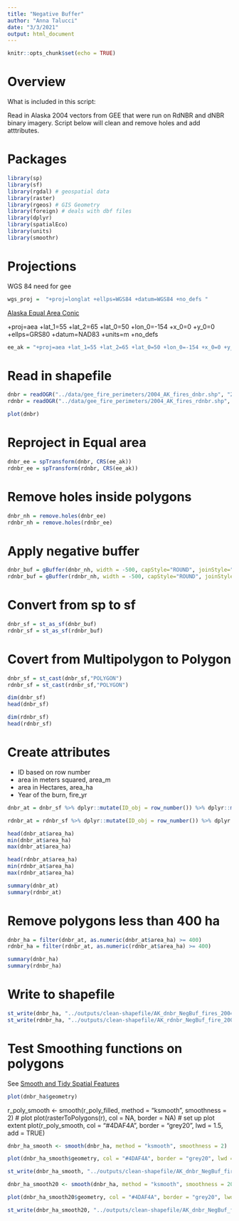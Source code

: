 ```yaml
---
title: "Negative Buffer"
author: "Anna Talucci"
date: "3/3/2021"
output: html_document
---
```


```r
knitr::opts_chunk$set(echo = TRUE)
```
# Overview

What is included in this script:

Read in Alaska 2004 vectors from GEE that were run on RdNBR and dNBR binary imagery. Script below will clean and remove holes and add atttributes.


# Packages

```r
library(sp)
library(sf)
library(rgdal) # geospatial data
library(raster)
library(rgeos) # GIS Geometry
library(foreign) # deals with dbf files
library(dplyr)
library(spatialEco)
library(units)
library(smoothr)
```




# Projections

WGS 84 need for gee
```r
wgs_proj =  "+proj=longlat +ellps=WGS84 +datum=WGS84 +no_defs "

```


[Alaska Equal Area Conic](https://spatialreference.org/ref/esri/102006/)

+proj=aea +lat_1=55 +lat_2=65 +lat_0=50 +lon_0=-154 +x_0=0 +y_0=0 +ellps=GRS80 +datum=NAD83 +units=m +no_defs

```r
ee_ak = "+proj=aea +lat_1=55 +lat_2=65 +lat_0=50 +lon_0=-154 +x_0=0 +y_0=0 +ellps=GRS80 +datum=NAD83 +units=m +no_defs"
```


# Read in shapefile

```r
dnbr = readOGR("../data/gee_fire_perimeters/2004_AK_fires_dnbr.shp", "2004_AK_fires_dnbr")
rdnbr = readOGR("../data/gee_fire_perimeters/2004_AK_fires_rdnbr.shp", "2004_AK_fires_rdnbr")

```

```r
plot(dnbr)
```

# Reproject in Equal area

```r
dnbr_ee = spTransform(dnbr, CRS(ee_ak))
rdnbr_ee = spTransform(rdnbr, CRS(ee_ak))
```

# Remove holes inside polygons
```r
dnbr_nh = remove.holes(dnbr_ee)
rdnbr_nh = remove.holes(rdnbr_ee)
```

# Apply negative buffer

```r
dnbr_buf = gBuffer(dnbr_nh, width = -500, capStyle="ROUND", joinStyle="ROUND")
rdnbr_buf = gBuffer(rdnbr_nh, width = -500, capStyle="ROUND", joinStyle="ROUND")

```



# Convert from sp to sf
```r
dnbr_sf = st_as_sf(dnbr_buf)
rdnbr_sf = st_as_sf(rdnbr_buf)
```

# Covert from Multipolygon to Polygon

```r
dnbr_sf = st_cast(dnbr_sf,"POLYGON")
rdnbr_sf = st_cast(rdnbr_sf,"POLYGON")
```


```r
dim(dnbr_sf)
head(dnbr_sf)
```

```r
dim(rdnbr_sf)
head(rdnbr_sf)
```

# Create attributes
- ID based on row number
- area in meters squared, area_m
- area in Hectares, area_ha
- Year of the burn, fire_yr

```r
dnbr_at = dnbr_sf %>% dplyr::mutate(ID_obj = row_number()) %>% dplyr::mutate(area_m = round(st_area(dnbr_sf),1)) %>% dplyr::mutate(area_ha = round(area_m*0.0001, 1)) %>% dplyr::mutate(fire_yr = 2004) %>% dplyr::mutate(index = "dnbr") 

rdnbr_at = rdnbr_sf %>% dplyr::mutate(ID_obj = row_number()) %>% dplyr::mutate(area_m = round(st_area(rdnbr_sf),1)) %>% dplyr::mutate(area_ha = round(area_m*0.0001, 1)) %>% dplyr::mutate(fire_yr = 2004) %>% dplyr::mutate(index = "rdnbr") 
```


```r
head(dnbr_at$area_ha)
min(dnbr_at$area_ha)
max(dnbr_at$area_ha)
```

```r
head(rdnbr_at$area_ha)
min(rdnbr_at$area_ha)
max(rdnbr_at$area_ha)
```

```r
summary(dnbr_at)
summary(rdnbr_at)
```


# Remove polygons less than 400 ha
```r
dnbr_ha = filter(dnbr_at, as.numeric(dnbr_at$area_ha) >= 400)
rdnbr_ha = filter(rdnbr_at, as.numeric(rdnbr_at$area_ha) >= 400)

```

```r
summary(dnbr_ha)
summary(rdnbr_ha)
```

# Write to shapefile

```r
st_write(dnbr_ha, "../outputs/clean-shapefile/AK_dnbr_NegBuf_fires_2004.shp", driver="ESRI Shapefile") 
st_write(rdnbr_ha, "../outputs/clean-shapefile/AK_rdnbr_NegBuf_fire_2004.shp", driver="ESRI Shapefile")  
```


# Test Smoothing functions on polygons

See [Smooth and Tidy Spatial Features](https://cran.r-project.org/web/packages/smoothr/vignettes/smoothr.html)


```r
plot(dnbr_ha$geometry)
```

r_poly_smooth <- smooth(r_poly_filled, method = "ksmooth", smoothness = 2)
# plot
plot(rasterToPolygons(r), col = NA, border = NA) # set up plot extent
plot(r_poly_smooth, col = "#4DAF4A", border = "grey20", lwd = 1.5, add = TRUE)

```r
dnbr_ha_smooth <- smooth(dnbr_ha, method = "ksmooth", smoothness = 2)
```

```r
plot(dnbr_ha_smooth$geometry, col = "#4DAF4A", border = "grey20", lwd = 1.5)
```

```r
st_write(dnbr_ha_smooth, "../outputs/clean-shapefile/AK_dnbr_NegBuf_fires_2004_smooth.shp", driver="ESRI Shapefile")  
```

```r
dnbr_ha_smooth20 <- smooth(dnbr_ha, method = "ksmooth", smoothness = 20)
```

```r
plot(dnbr_ha_smooth20$geometry, col = "#4DAF4A", border = "grey20", lwd = 1.5)
```

```r
st_write(dnbr_ha_smooth20, "../outputs/clean-shapefile/AK_dnbr_NegBuf_fires_2004_smooth20.shp", driver="ESRI Shapefile")  
```